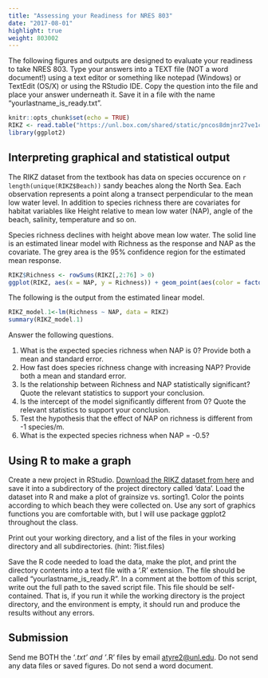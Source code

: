 ```yaml
---
title: "Assessing your Readiness for NRES 803"
date: "2017-08-01"
highlight: true
weight: 803002
---
```


The following figures and outputs are designed to evaluate your readiness to take NRES 803. Type your answers into a TEXT file (NOT a word document!) using a text editor or something like notepad (Windows) or TextEdit (OS/X) or using the RStudio IDE. Copy the question into the file and place your answer underneath it. Save it in a file with the name "yourlastname_is_ready.txt". 

```r
knitr::opts_chunk$set(echo = TRUE)
RIKZ <- read.table("https://unl.box.com/shared/static/pncos8dmjnr27ve1c9f490mon57il9ap.txt", header = TRUE)
library(ggplot2)
```

## Interpreting graphical and statistical output
The RIKZ dataset from the textbook has data on species occurence on `r length(unique(RIKZ$Beach))` sandy beaches along the North Sea. Each observation represents a point along a transect perpendicular to the mean low water level. In addition to species richness there are covariates for habitat variables like Height relative to mean low water (NAP), angle of the beach, salinity, temperature and so on.

Species richness declines with height above mean low water. The solid line is an estimated linear model with Richness as the response and NAP as the covariate. The grey area is the 95% confidence region for the estimated mean response.

```r
RIKZ$Richness <- rowSums(RIKZ[,2:76] > 0)
ggplot(RIKZ, aes(x = NAP, y = Richness)) + geom_point(aes(color = factor(Beach))) + geom_smooth(method="lm") + scale_color_discrete(name = "Beach")
```

The following is the output from the estimated linear model.

```r
RIKZ_model.1<-lm(Richness ~ NAP, data = RIKZ)
summary(RIKZ_model.1)
```

Answer the following questions.

1. What is the expected species richness when NAP is 0? Provide both a mean and standard error. 
2. How fast does species richness change with increasing NAP? Provide both a mean and standard error. 
3. Is the relationship between Richness and NAP statistically significant? Quote the relevant statistics to support your conclusion. 
4. Is the intercept of the model significantly different from 0? Quote the relevant statistics to support your conclusion. 
5. Test the hypothesis that the effect of NAP on richness is different from -1 species/m.
6. What is the expected species richness when NAP = -0.5?

## Using R to make a graph

Create a new project in RStudio. [Download the RIKZ dataset from here](https://unl.box.com/shared/static/pncos8dmjnr27ve1c9f490mon57il9ap.txt) and save it into a subdirectory of the project directory called 'data'. Load the dataset into R and make a plot of grainsize vs. sorting1. Color the points according to which beach they were collected on. Use any sort of graphics functions you are comfortable with, but I will use package ggplot2 throughout the class. 

Print out your working directory, and a list of the files in your working directory and all subdirectories. (hint: ?list.files)

Save the R code needed to load the data, make the plot, and print the directory contents into a text file with a '.R' extension. The file should be called "yourlastname_is_ready.R". In a comment at the bottom of this script, write out the full path to the saved script file. This file should be self-contained. That is, if you run it while the working directory is the project directory, and the environment is empty, it should run and produce the results without any errors. 

## Submission

Send me BOTH the '*.txt' and '*.R' files by email <atyre2@unl.edu>. Do not send any data files or saved figures. Do not send a word document. 
